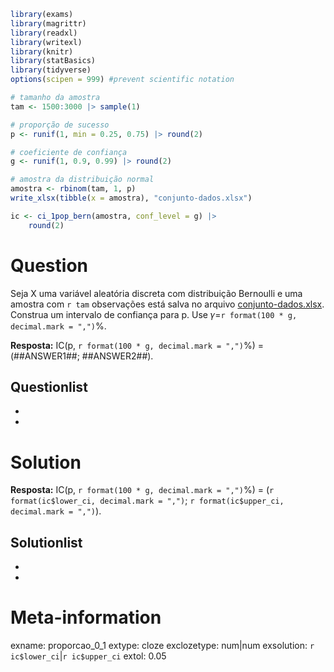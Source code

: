 ```r
library(exams)
library(magrittr)
library(readxl)
library(writexl)
library(knitr)
library(statBasics)
library(tidyverse)
options(scipen = 999) #prevent scientific notation

# tamanho da amostra
tam <- 1500:3000 |> sample(1)

# proporção de sucesso
p <- runif(1, min = 0.25, 0.75) |> round(2)

# coeficiente de confiança
g <- runif(1, 0.9, 0.99) |> round(2)

# amostra da distribuição normal
amostra <- rbinom(tam, 1, p)
write_xlsx(tibble(x = amostra), "conjunto-dados.xlsx")

ic <- ci_1pop_bern(amostra, conf_level = g) |>
    round(2)
```

Question
========

Seja X uma variável aleatória discreta com distribuição Bernoulli e uma amostra com `r tam` observações está salva no arquivo [conjunto-dados.xlsx](conjunto-dados.xlsx). Construa um intervalo de confiança para p. Use &#120574;=`r format(100 * g, decimal.mark = ",")`%.

**Resposta:** IC(p, `r format(100 * g, decimal.mark = ",")`%) = (\#\#ANSWER1\#\#; \#\#ANSWER2\#\#).

Questionlist
------------
* 
* 

Solution
========

**Resposta:** IC(p, `r format(100 * g, decimal.mark = ",")`%) = (`r format(ic$lower_ci, decimal.mark = ",")`; `r format(ic$upper_ci, decimal.mark = ",")`).

Solutionlist
------------

*
*

Meta-information
================
exname: proporcao_0_1
extype: cloze
exclozetype: num|num
exsolution: `r ic$lower_ci`|`r ic$upper_ci`
extol: 0.05